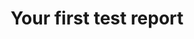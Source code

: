 ---
title: Your first test report
description: "Through tutorial, you will be initiated into your first test report."
icon: "vial-circle-check"
---